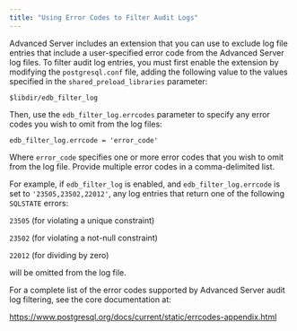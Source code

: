```yaml
---
title: "Using Error Codes to Filter Audit Logs"
---
```


<div id="using_error_codes_to_filter_audit_logs" class="registered_link"></div>

Advanced Server includes an extension that you can use to exclude log file entries that include a user-specified error code from the Advanced Server log files. To filter audit log entries, you must first enable the extension by modifying the `postgresql.conf` file, adding the following value to the values specified in the `shared_preload_libraries` parameter:

```text
$libdir/edb_filter_log
```

Then, use the `edb_filter_log.errcodes` parameter to specify any error codes you wish to omit from the log files:

```text
edb_filter_log.errcode = 'error_code'
```

Where `error_code` specifies one or more error codes that you wish to omit from the log file. Provide multiple error codes in a comma-delimited list.

For example, if `edb_filter_log` is enabled, and `edb_filter_log.errcode` is set to `'23505,23502,22012'`, any log entries that return one of the following `SQLSTATE` errors:

`23505` (for violating a unique constraint)

`23502` (for violating a not-null constraint)

`22012` (for dividing by zero)

will be omitted from the log file.

For a complete list of the error codes supported by Advanced Server audit log filtering, see the core documentation at:

<https://www.postgresql.org/docs/current/static/errcodes-appendix.html>
